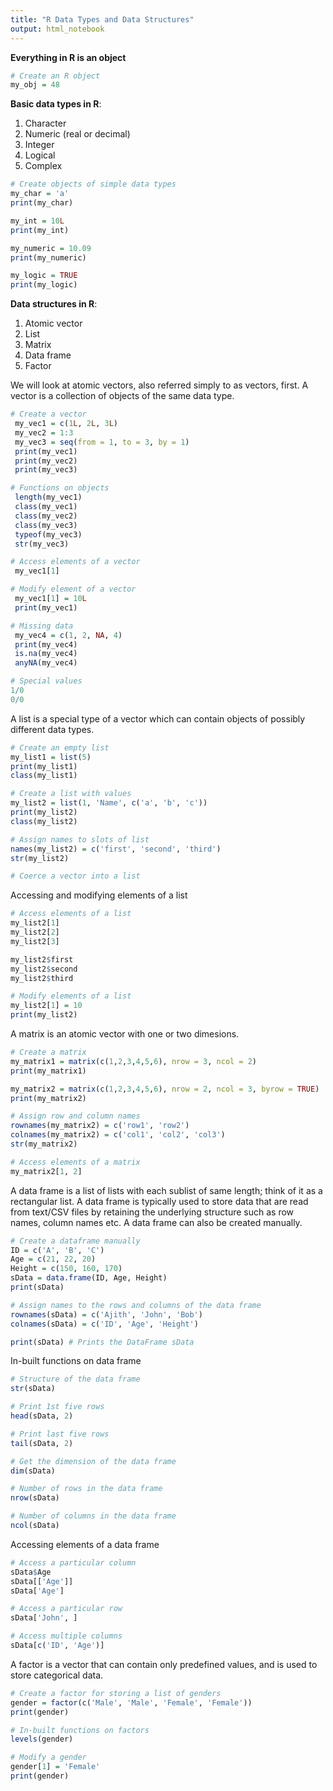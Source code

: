 ```yaml
---
title: "R Data Types and Data Structures"
output: html_notebook
---
```


**Everything in R is an object**

```r
# Create an R object
my_obj = 48
```

**Basic data types in R**:

1.  Character
2.  Numeric (real or decimal)
3.  Integer
4.  Logical
5.  Complex

```r
# Create objects of simple data types
my_char = 'a'
print(my_char)

my_int = 10L
print(my_int)

my_numeric = 10.09
print(my_numeric)

my_logic = TRUE
print(my_logic)
```

**Data structures in R**:

1.  Atomic vector
2.  List
3.  Matrix
4.  Data frame
5.  Factor

We will look at atomic vectors, also referred simply to as vectors, first. A vector is a collection of objects of the same data type.

```r
# Create a vector
 my_vec1 = c(1L, 2L, 3L)
 my_vec2 = 1:3
 my_vec3 = seq(from = 1, to = 3, by = 1)
 print(my_vec1)
 print(my_vec2)
 print(my_vec3)

# Functions on objects
 length(my_vec1)
 class(my_vec1)
 class(my_vec2)
 class(my_vec3)
 typeof(my_vec3)
 str(my_vec3)

# Access elements of a vector
 my_vec1[1]

# Modify element of a vector
 my_vec1[1] = 10L
 print(my_vec1)

# Missing data
 my_vec4 = c(1, 2, NA, 4)
 print(my_vec4)
 is.na(my_vec4)
 anyNA(my_vec4)

# Special values
1/0
0/0
```

A list is a special type of a vector which can contain objects of possibly different data types.

```r
# Create an empty list
my_list1 = list(5)
print(my_list1)
class(my_list1)

# Create a list with values
my_list2 = list(1, 'Name', c('a', 'b', 'c'))
print(my_list2)
class(my_list2)

# Assign names to slots of list
names(my_list2) = c('first', 'second', 'third')
str(my_list2)

# Coerce a vector into a list
```

Accessing and modifying elements of a list

```r
# Access elements of a list
my_list2[1]
my_list2[2]
my_list2[3]

my_list2$first
my_list2$second
my_list2$third

# Modify elements of a list
my_list2[1] = 10
print(my_list2)
```

A matrix is an atomic vector with one or two dimesions.

```r
# Create a matrix
my_matrix1 = matrix(c(1,2,3,4,5,6), nrow = 3, ncol = 2)
print(my_matrix1)

my_matrix2 = matrix(c(1,2,3,4,5,6), nrow = 2, ncol = 3, byrow = TRUE)
print(my_matrix2)

# Assign row and column names
rownames(my_matrix2) = c('row1', 'row2')
colnames(my_matrix2) = c('col1', 'col2', 'col3')
str(my_matrix2)

# Access elements of a matrix
my_matrix2[1, 2]
```

A data frame is a list of lists with each sublist of same length; think of it as a rectangular list. A data frame is typically used to store data that are read from text/CSV files by retaining the underlying structure such as row names, column names etc. A data frame can also be created manually.

```r
# Create a dataframe manually
ID = c('A', 'B', 'C')
Age = c(21, 22, 20)
Height = c(150, 160, 170)
sData = data.frame(ID, Age, Height)
print(sData)

# Assign names to the rows and columns of the data frame
rownames(sData) = c('Ajith', 'John', 'Bob')
colnames(sData) = c('ID', 'Age', 'Height')

print(sData) # Prints the DataFrame sData
```

In-built functions on data frame

```r
# Structure of the data frame
str(sData) 

# Print 1st five rows
head(sData, 2)

# Print last five rows
tail(sData, 2)

# Get the dimension of the data frame
dim(sData)

# Number of rows in the data frame
nrow(sData)

# Number of columns in the data frame
ncol(sData)
```

Accessing elements of a data frame

```r
# Access a particular column
sData$Age
sData[['Age']]
sData['Age']

# Access a particular row
sData['John', ]

# Access multiple columns
sData[c('ID', 'Age')]
```

A factor is a vector that can contain only predefined values, and is used to store categorical data.

```r
# Create a factor for storing a list of genders
gender = factor(c('Male', 'Male', 'Female', 'Female'))
print(gender)

# In-built functions on factors
levels(gender)

# Modify a gender
gender[1] = 'Female'
print(gender)
```
